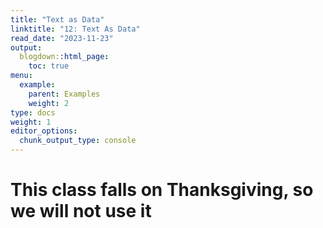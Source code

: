 ```yaml
---
title: "Text as Data"
linktitle: "12: Text As Data"
read_date: "2023-11-23"
output:
  blogdown::html_page:
    toc: true
menu:
  example:
    parent: Examples
    weight: 2
type: docs
weight: 1
editor_options:
  chunk_output_type: console
---
```



# This class falls on Thanksgiving, so we will not use it

